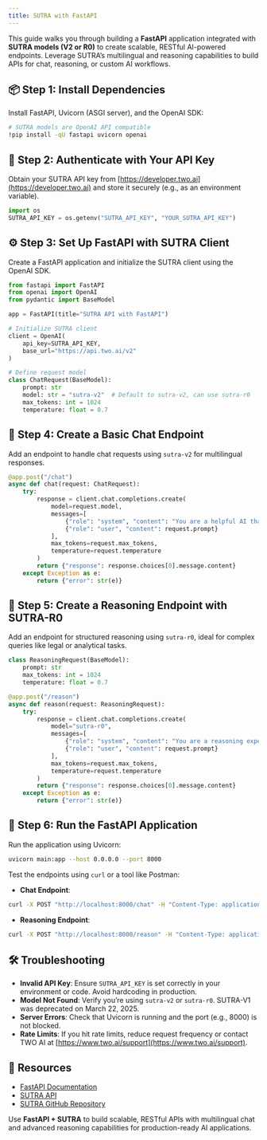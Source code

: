 ```yaml
---
title: SUTRA with FastAPI
---
```


This guide walks you through building a **FastAPI** application integrated with **SUTRA models (V2 or R0)** to create scalable, RESTful AI-powered endpoints. Leverage SUTRA’s multilingual and reasoning capabilities to build APIs for chat, reasoning, or custom AI workflows.

## 📦 Step 1: Install Dependencies

Install FastAPI, Uvicorn (ASGI server), and the OpenAI SDK:

```bash
# SUTRA models are OpenAI API compatible
!pip install -qU fastapi uvicorn openai
```

## 🔐 Step 2: Authenticate with Your API Key

Obtain your SUTRA API key from [https://developer.two.ai](https://developer.two.ai) and store it securely (e.g., as an environment variable).

```python
import os
SUTRA_API_KEY = os.getenv("SUTRA_API_KEY", "YOUR_SUTRA_API_KEY")
```

## ⚙️ Step 3: Set Up FastAPI with SUTRA Client

Create a FastAPI application and initialize the SUTRA client using the OpenAI SDK.

```python
from fastapi import FastAPI
from openai import OpenAI
from pydantic import BaseModel

app = FastAPI(title="SUTRA API with FastAPI")

# Initialize SUTRA client
client = OpenAI(
    api_key=SUTRA_API_KEY,
    base_url="https://api.two.ai/v2"
)

# Define request model
class ChatRequest(BaseModel):
    prompt: str
    model: str = "sutra-v2"  # Default to sutra-v2, can use sutra-r0
    max_tokens: int = 1024
    temperature: float = 0.7
```

## 💬 Step 4: Create a Basic Chat Endpoint

Add an endpoint to handle chat requests using `sutra-v2` for multilingual responses.

```python
@app.post("/chat")
async def chat(request: ChatRequest):
    try:
        response = client.chat.completions.create(
            model=request.model,
            messages=[
                {"role": "system", "content": "You are a helpful AI that answers concisely in the requested language."},
                {"role": "user", "content": request.prompt}
            ],
            max_tokens=request.max_tokens,
            temperature=request.temperature
        )
        return {"response": response.choices[0].message.content}
    except Exception as e:
        return {"error": str(e)}
```

## 🧠 Step 5: Create a Reasoning Endpoint with SUTRA-R0

Add an endpoint for structured reasoning using `sutra-r0`, ideal for complex queries like legal or analytical tasks.

```python
class ReasoningRequest(BaseModel):
    prompt: str
    max_tokens: int = 1024
    temperature: float = 0.7

@app.post("/reason")
async def reason(request: ReasoningRequest):
    try:
        response = client.chat.completions.create(
            model="sutra-r0",
            messages=[
                {"role": "system", "content": "You are a reasoning expert. Break down the query into logical steps before answering."},
                {"role": "user", "content": request.prompt}
            ],
            max_tokens=request.max_tokens,
            temperature=request.temperature
        )
        return {"response": response.choices[0].message.content}
    except Exception as e:
        return {"error": str(e)}
```

## 🚀 Step 6: Run the FastAPI Application

Run the application using Uvicorn:

```bash
uvicorn main:app --host 0.0.0.0 --port 8000
```

Test the endpoints using `curl` or a tool like Postman:

- **Chat Endpoint**:

```bash
curl -X POST "http://localhost:8000/chat" -H "Content-Type: application/json" -d '{"prompt": "Explain AI benefits in Spanish", "model": "sutra-v2"}'
```

- **Reasoning Endpoint**:

```bash
curl -X POST "http://localhost:8000/reason" -H "Content-Type: application/json" -d '{"prompt": "If a contract states \"Party A is liable unless Party B notifies within 7 days,\" who is liable if notice is given on day 8?"}'
```

## 🛠 Troubleshooting

- **Invalid API Key**: Ensure `SUTRA_API_KEY` is set correctly in your environment or code. Avoid hardcoding in production.
- **Model Not Found**: Verify you’re using `sutra-v2` or `sutra-r0`. SUTRA-V1 was deprecated on March 22, 2025.
- **Server Errors**: Check that Uvicorn is running and the port (e.g., 8000) is not blocked.
- **Rate Limits**: If you hit rate limits, reduce request frequency or contact TWO AI at [https://www.two.ai/support](https://www.two.ai/support).

## 📎 Resources

- [FastAPI Documentation](https://fastapi.tiangolo.com)
- [SUTRA API](https://developer.two.ai)
- [SUTRA GitHub Repository](https://github.com/sutra-dev/sutra-cookbook)

Use **FastAPI + SUTRA** to build scalable, RESTful APIs with multilingual chat and advanced reasoning capabilities for production-ready AI applications.
